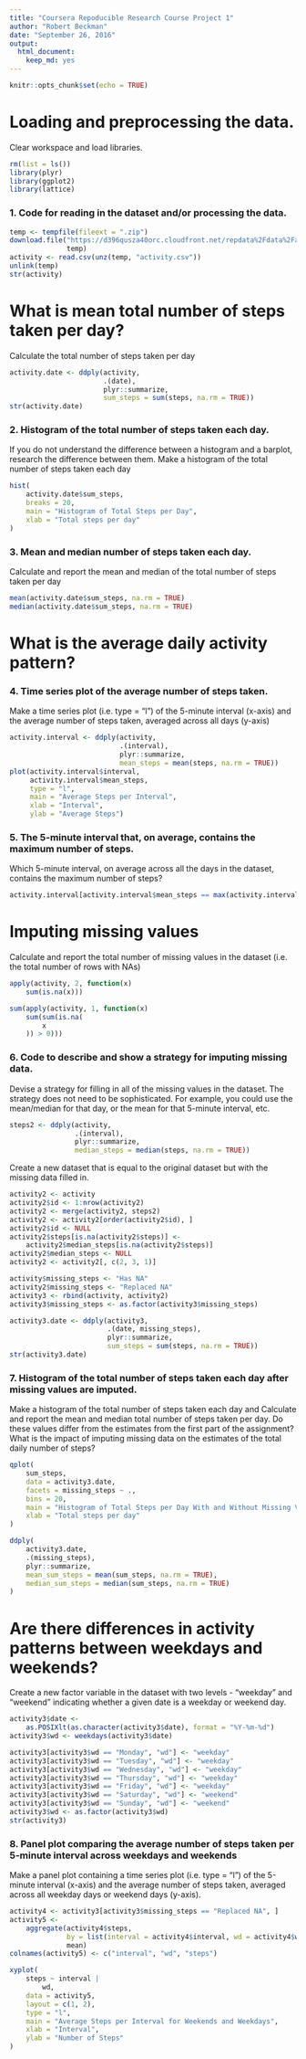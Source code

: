```yaml
---
title: "Coursera Repoducible Research Course Project 1"
author: "Robert Beckman"
date: "September 26, 2016"
output: 
  html_document: 
    keep_md: yes
---
```


```r
knitr::opts_chunk$set(echo = TRUE)
```

# Loading and preprocessing the data.

Clear workspace and load libraries.

```r
rm(list = ls())
library(plyr)
library(ggplot2)
library(lattice)
```

### 1. Code for reading in the dataset and/or processing the data.

```r
temp <- tempfile(fileext = ".zip")
download.file("https://d396qusza40orc.cloudfront.net/repdata%2Fdata%2Factivity.zip",
              temp)
activity <- read.csv(unz(temp, "activity.csv"))
unlink(temp)
str(activity)
```

# What is mean total number of steps taken per day?

Calculate the total number of steps taken per day

```r
activity.date <- ddply(activity,
                       .(date),
                       plyr::summarize,
                       sum_steps = sum(steps, na.rm = TRUE))
str(activity.date)
```

### 2. Histogram of the total number of steps taken each day.

If you do not understand the difference between a histogram and a barplot,
research the difference between them. Make a histogram of the total number of
steps taken each day

```r
hist(
    activity.date$sum_steps,
    breaks = 20,
    main = "Histogram of Total Steps per Day",
    xlab = "Total steps per day"
)
```

### 3. Mean and median number of steps taken each day.

Calculate and report the mean and median of the total number of steps taken per day

```r
mean(activity.date$sum_steps, na.rm = TRUE)
median(activity.date$sum_steps, na.rm = TRUE)
```

# What is the average daily activity pattern?

### 4. Time series plot of the average number of steps taken.

Make a time series plot (i.e. type = "l") of the 5-minute interval (x-axis)
and the average number of steps taken, averaged across all days (y-axis)

```r
activity.interval <- ddply(activity,
                           .(interval),
                           plyr::summarize,
                           mean_steps = mean(steps, na.rm = TRUE))
plot(activity.interval$interval,
     activity.interval$mean_steps,
     type = "l", 
     main = "Average Steps per Interval",
     xlab = "Interval",
     ylab = "Average Steps")
```

### 5. The 5-minute interval that, on average, contains the maximum number of steps.

Which 5-minute interval, on average across all the days in the dataset, contains the
maximum number of steps?

```r
activity.interval[activity.interval$mean_steps == max(activity.interval$mean_steps), "interval"]
```

# Imputing missing values

Calculate and report the total number of missing values in the dataset (i.e.
the total number of rows with NAs)

```r
apply(activity, 2, function(x)
    sum(is.na(x)))

sum(apply(activity, 1, function(x)
    sum(sum(is.na(
        x
    )) > 0)))
```

### 6. Code to describe and show a strategy for imputing missing data.

Devise a strategy for filling in all of the missing values in the dataset. The
strategy does not need to be sophisticated. For example, you could use the
mean/median for that day, or the mean for that 5-minute interval, etc.

```r
steps2 <- ddply(activity,
                .(interval),
                plyr::summarize,
                median_steps = median(steps, na.rm = TRUE))
```

Create a new dataset that is equal to the original dataset but with the
missing data filled in.

```r
activity2 <- activity
activity2$id <- 1:nrow(activity2)
activity2 <- merge(activity2, steps2)
activity2 <- activity2[order(activity2$id), ]
activity2$id <- NULL
activity2$steps[is.na(activity2$steps)] <-
    activity2$median_steps[is.na(activity2$steps)]
activity2$median_steps <- NULL
activity2 <- activity2[, c(2, 3, 1)]

activity$missing_steps <- "Has NA"
activity2$missing_steps <- "Replaced NA"
activity3 <- rbind(activity, activity2)
activity3$missing_steps <- as.factor(activity3$missing_steps)

activity3.date <- ddply(activity3,
                        .(date, missing_steps),
                        plyr::summarize,
                        sum_steps = sum(steps, na.rm = TRUE))
str(activity3.date)
```

### 7. Histogram of the total number of steps taken each day after missing values are imputed.

Make a histogram of the total number of steps taken each day and Calculate and
report the mean and median total number of steps taken per day. Do these
values differ from the estimates from the first part of the assignment? What
is the impact of imputing missing data on the estimates of the total daily
number of steps?


```r
qplot(
    sum_steps,
    data = activity3.date,
    facets = missing_steps ~ .,
    bins = 20,
    main = "Histogram of Total Steps per Day With and Without Missing Values",
    xlab = "Total steps per day"
)

ddply(
    activity3.date,
    .(missing_steps),
    plyr::summarize,
    mean_sum_steps = mean(sum_steps, na.rm = TRUE),
    median_sum_steps = median(sum_steps, na.rm = TRUE)
)
```

# Are there differences in activity patterns between weekdays and weekends?

Create a new factor variable in the dataset with two levels - "weekday" and
"weekend" indicating whether a given date is a weekday or weekend day.

```r
activity3$date <-
    as.POSIXlt(as.character(activity3$date), format = "%Y-%m-%d")
activity3$wd <- weekdays(activity3$date)

activity3[activity3$wd == "Monday", "wd"] <- "weekday"
activity3[activity3$wd == "Tuesday", "wd"] <- "weekday"
activity3[activity3$wd == "Wednesday", "wd"] <- "weekday"
activity3[activity3$wd == "Thursday", "wd"] <- "weekday"
activity3[activity3$wd == "Friday", "wd"] <- "weekday"
activity3[activity3$wd == "Saturday", "wd"] <- "weekend"
activity3[activity3$wd == "Sunday", "wd"] <- "weekend"
activity3$wd <- as.factor(activity3$wd)
str(activity3)
```

### 8. Panel plot comparing the average number of steps taken per 5-minute interval across weekdays and weekends

Make a panel plot containing a time series plot (i.e. type = "l") of the
5-minute interval (x-axis) and the average number of steps taken, averaged
across all weekday days or weekend days (y-axis).

```r
activity4 <- activity3[activity3$missing_steps == "Replaced NA", ]
activity5 <-
    aggregate(activity4$steps,
              by = list(interval = activity4$interval, wd = activity4$wd),
              mean)
colnames(activity5) <- c("interval", "wd", "steps")

xyplot(
    steps ~ interval |
        wd,
    data = activity5,
    layout = c(1, 2),
    type = "l",
    main = "Average Steps per Interval for Weekends and Weekdays",
    xlab = "Interval",
    ylab = "Number of Steps"
)
```